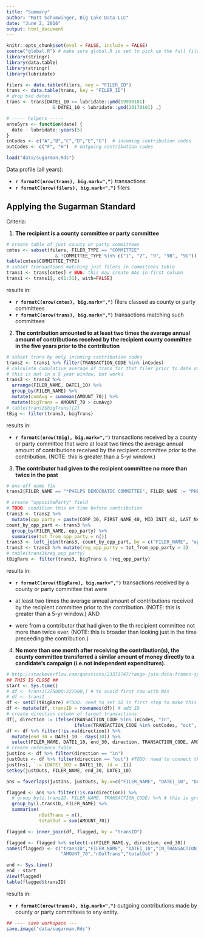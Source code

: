 ```yaml
---
title: "Summary"
author: "Matt Schumwinger, Big Lake Data LLC"
date: "June 2, 2016"
output: html_document
---
```


```r
knitr::opts_chunk$set(eval = FALSE, include = FALSE)
source("global.R") # make sure global.R is set to pick up the full file trans.Rds
library(stringr)
library(data.table)
library(stringr)
library(lubridate)

filers <- data.table(filers, key = "FILER_ID")
trans <- data.table(trans, key = "FILER_ID")
# drop bad dates
trans <- trans[DATE1_10 >= lubridate::ymd(19990101) 
                 & DATE1_10 < lubridate::ymd(20170101) ,]

# ----- helpers -----
ante5yrs <- function(date) {
  date - lubridate::years(5)
}
inCodes <- c("A","B","C","D","E","G")  # incoming contribution codes
outCodes <- c("F", "H")  # outgoing contribution codes
```

```r
load("data/sugarman.Rds")
```

Data profile (all years):  

- **`r formatC(nrow(trans), big.mark=",") `** transactions
- **`r formatC(nrow(filers), big.mark=",") `** filers

## Applying the Sugarman Standard
Criteria:  

 1) **The recipient is a county committee or party committee**  
```r
# create table of just county or party committees
cmtes <- subset(filers, FILER_TYPE == "COMMITTEE" 
                  & !COMMITTEE_TYPE %in% c("1", "2", "9", "9B", "9U"))
table(cmtes$COMMITTEE_TYPE)
# subset transactions matching just filers in committees table
trans1 <- trans[cmtes] # BUG: this may create NAs in first column
trans1 <- trans1[, c(1:31), with=FALSE]
```
results in:  

- **`r formatC(nrow(cmtes), big.mark=",") `** filers classed as county or party committees
- **`r formatC(nrow(trans), big.mark=",") `** transactions matching such committees

 2) **The contribution amounted to at least two times the average annual amount of contributions received by the recipient county committee in the five years prior to the contribution** 
```r
# subset trans by only incoming contribution codes
trans2 <- trans1 %>% filter(TRANSACTION_CODE %in% inCodes)
# calculate cumulative average of trans for that filer prior to date of trans
# this is not in a 5 year window, but works
trans2 <- trans2 %>%
  arrange(FILER_NAME, DATE1_10) %>%
  group_by(FILER_NAME) %>%
  mutate(cumAvg = cummean(AMOUNT_70)) %>%
  mutate(bigTrans = AMOUNT_70 > cumAvg) 
# table(trans2$bigTrans)[2]
tBig <- filter(trans3, bigTrans)

```
results in:  

 - **`r formatC(nrow(tBig), big.mark=",") `** transactions received by a county or party committee that were at least two times the average annual amount of contributions received by the recipient committee prior to the contribution. (NOTE: this is greater than a 5-yr window.)

 3) **The contributor had given to the recipient committee no more than twice in the past**
```r
# one-off name fix
trans2[FILER_NAME == "*PHELPS DEMOCRATIC COMMITTEE", FILER_NAME := "PHELPS DEMOCRATIC COMMITTEE"]

# create "oppositeParty" field
# TODO: condition this on time before contribution 
trans3 <- trans2 %>%
  mutate(opp_party = paste(CORP_30, FIRST_NAME_40, MID_INIT_42, LAST_NAME_44)) 
count_by_opp_part <- trans3 %>%
  group_by(FILER_NAME, opp_party) %>% 
  summarise(tot_from_opp_party = n())
trans3 <- left_join(trans3, count_by_opp_part, by = c("FILER_NAME", "opp_party")) #TODO: work on warning message
trans3 <- trans3 %>% mutate(reg_opp_party = tot_from_opp_party > 3)
# table(trans3$reg_opp_party) 
tBigRare <- filter(trans3, bigTrans & !reg_opp_party)
```
results in:  

 - **`r formatC(nrow(tBigRare), big.mark=",") `** transactions received by a county or party committee that were  
 
 - at least two times the average annual amount of contributions received by the recipient committee prior to the contribution. (NOTE: this is greater than a 5-yr window.) AND  
 - were from a contributor that had given to the th recipient committee not more than twice ever. (NOTE: this is broader than looking just in the time preceeding the contribution.)

 4) **No more than one month after receiving the contribution(s), the county committee transferred a similar amount of money directly to a candidate's campaign (i.e.not independent expenditures).**
```r
# http://stackoverflow.com/questions/23371747/range-join-data-frames-specific-date-column-with-date-ranges-intervals-in-r/23377309#23377309
## THIS IS CLOSE ##
start <- Sys.time()
# df <- trans1[225000:227000,] # to avoid first row with NAs
# df <- trans1
df <- setDT(tBigRare) #TODO: need to set ID in first step to make this work
df <- mutate(df, transID = rownames(df)) # add ID
# create direction column of target transactions
df[, direction := ifelse(TRANSACTION_CODE %in% inCodes, "in", 
                         ifelse(TRANSACTION_CODE %in% outCodes, "out", NA))]
df <- df %>% filter(!is.na(direction)) %>%
  mutate(end_30 = DATE1_10 - days(30)) %>%
  select(FILER_NAME, DATE1_10, end_30, direction, TRANSACTION_CODE, AMOUNT_70, transID)
# create reference table
justIns <- df %>% filter(direction == "in")
justOuts <- df %>% filter(direction == "out") #TODO: need to connect this to trans1
justIns[, `:=`(DATE1_102 = DATE1_10, id = .I)]
setkey(justOuts, FILER_NAME, end_30, DATE1_10)

ans = foverlaps(justIns, justOuts, by.x=c("FILER_NAME", "DATE1_10", "DATE1_102"))[, DATE1_102 := NULL]

flagged <- ans %>% filter(!is.na(direction)) %>%
  # group_by(i.transID, FILER_NAME, TRANSACTION_CODE) %>% # this is grouped by outgoing transaction type
  group_by(i.transID, FILER_NAME) %>%
  summarise(
            nOutTrans = n(),
            totalOut = sum(AMOUNT_70)) 

flagged <- inner_join(df, flagged, by = "transID")

flagged <- flagged %>% select(-c(FILER_NAME.y, direction, end_30))
names(flagged) <- c("transID","FILER_NAME", "DATE1_10","IN_TRANSACTION_CODE",
                    "AMOUNT_70","nOutTrans","totalOut" )

end <- Sys.time()
end - start
View(flagged)
table(flagged$transID)

```
results in:  

 - **`r formatC(nrow(trans4), big.mark=",") `** outgoing contributions made by county or party committees to any entity.

```r
## ---- save workspace ---
save.image("data/sugarman.Rds")

```
